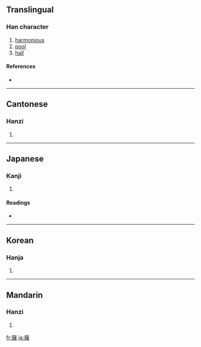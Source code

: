 ==Translingual==

===Han character===
{{Han char|rn=53|rad=广|as=18|sn=21|four=0021<sub>4</sub>|canj=戈女山土 (IVUG)}}

# [[harmonious]]
# [[pool]]
# [[hall]]

====References====
* {{Han ref|kx=0352.190|dkj=09554|dj=0666.020|hdz=20909.010|uh=5EF1|ud=24305|bh=F5CB|bd=62923}}

----

==Cantonese==

===Hanzi===
{{yue-hanzi|jyut=|y=yung1}}

# {{defn|Cantonese}}

----

==Japanese==

===Kanji===
{{ja-kanji|grade=|rs=广18}}

# {{defn|Japanese}}

====Readings====
* {{ja-readings|on=[[よう]] (yō)|kun=[[やわらぐ]] (yawaragu)}}

----

==Korean==

===Hanja===
{{ko-hanja|hangeul=옹|rv=ong|mr=ong}}

# {{defn|Korean}}

----

==Mandarin==

===Hanzi===
{{cmn-hanzi|pin=[[yōng]] ([[yong1]])|wg=yung<sup>1</sup>}}

# {{defn|Mandarin}}

[[fr:廱]]
[[ja:廱]]